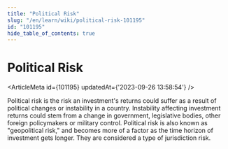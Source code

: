 ```yaml
---
title: "Political Risk"
slug: "/en/learn/wiki/political-risk-101195"
id: "101195"
hide_table_of_contents: true
---
```



# Political Risk

<ArticleMeta id={101195} updatedAt={'2023-09-26 13:58:54'} />
<div className='border-solid border-b border-t-0 my-4 border-[var(--ifm-color-gray-300)]' />

Political risk is the risk an investment's returns could suffer as a result of political changes or instability in a country. Instability affecting investment returns could stem from a change in government, legislative bodies, other foreign policymakers or military control. Political risk is also known as "geopolitical risk," and becomes more of a factor as the time horizon of investment gets longer. They are considered a type of jurisdiction risk.
